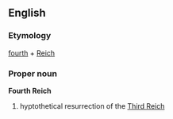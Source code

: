 ==English==
{{wikipedia}}
===Etymology===
[[fourth]] + [[Reich]]
===Proper noun===
'''Fourth Reich'''
# hyptothetical resurrection of the [[Third Reich]]